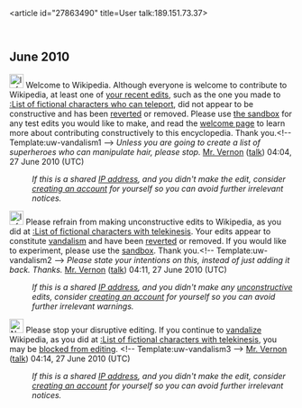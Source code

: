 <article id="27863490" title=User talk:189.151.73.37>
	<talkpage id="27863490" title="User talk:189.151.73.37">
== June 2010 ==
[[File:Information.svg|25px|alt=]] Welcome to Wikipedia. Although everyone is welcome to contribute to Wikipedia, at least one of [[Special:Contributions/189.151.73.37|your recent edits]], such as the one you made to [[:List of fictional characters who can teleport]], did not appear to be constructive and has been [[Help:Reverting|reverted]] or removed. Please use [[Wikipedia:Sandbox|the sandbox]] for any test edits you would like to make, and read the [[Wikipedia:Welcoming committee/Welcome to Wikipedia|welcome page]] to learn more about contributing constructively to this encyclopedia. Thank you.&lt;!-- Template:uw-vandalism1 --&gt; ''Unless you are going to create a list of superheroes who can manipulate hair, please stop.'' [[User:Mr. Vernon|Mr. Vernon]] ([[User talk:Mr. Vernon|talk]]) 04:04, 27 June 2010 (UTC)
:''If this is a shared [[IP address]], and you didn't make the edit, consider [[Wikipedia:Why create an account?|creating an account]] for yourself so you can avoid further irrelevant notices.''

[[File:Information.svg|25px]] Please refrain from making unconstructive edits to Wikipedia, as you did at [[:List of fictional characters with telekinesis]]. Your edits appear to constitute [[Wikipedia:Vandalism|vandalism]] and have been [[Help:Reverting|reverted]] or removed. If you would like to experiment, please use the [[Wikipedia:Sandbox|sandbox]]. Thank you.&lt;!-- Template:uw-vandalism2 --&gt; ''Please state your intentions on this, instead of just adding it back.  Thanks.'' [[User:Mr. Vernon|Mr. Vernon]] ([[User talk:Mr. Vernon|talk]]) 04:11, 27 June 2010 (UTC)
:''If this is a shared [[IP address]], and you didn't make any [[Wikipedia:vandalism|unconstructive]] edits, consider [[Wikipedia:Why create an account?|creating an account]] for yourself so you can avoid further irrelevant warnings.''

[[File:Nuvola apps important.svg|25px]] Please stop your disruptive editing. If you continue to [[Wikipedia:Vandalism|vandalize]] Wikipedia, as you did at [[:List of fictional characters with telekinesis]], you may be [[Wikipedia:Blocking policy|blocked from editing]]. &lt;!-- Template:uw-vandalism3 --&gt; [[User:Mr. Vernon|Mr. Vernon]] ([[User talk:Mr. Vernon|talk]]) 04:14, 27 June 2010 (UTC)
:''If this is a shared [[IP address]], and you didn't make the edit, consider [[Wikipedia:Why create an account?|creating an account]] for yourself so you can avoid further irrelevant notices.''
	</talkpage>
</article>